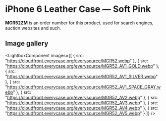 
# iPhone 6 Leather Case — Soft Pink

<Callout type='info' emoji='👉🏻'>**MGR52ZM** is an order number for this product, used for search engines, auction websites and such.</Callout>

## Image gallery

<LightboxComponent
    images={[
      {
        src: "https://cloudfront.everycase.org/everysource/MGR52.webp"
      },
      {
        src: "https://cloudfront.everycase.org/everysource/MGR52_AV1_GOLD.webp"
      },
      {
        src: "https://cloudfront.everycase.org/everysource/MGR52_AV1_SILVER.webp"
      },
      {
        src: "https://cloudfront.everycase.org/everysource/MGR52_AV1_SPACE_GRAY.webp"
      },
      {
        src: "https://cloudfront.everycase.org/everysource/MGR52_AV2.webp"
      },
      {
        src: "https://cloudfront.everycase.org/everysource/MGR52_AV3.webp"
      },
      {
        src: "https://cloudfront.everycase.org/everysource/MGR52_AV4.webp"
      },
      {
        src: "https://cloudfront.everycase.org/everysource/MGR52_AV5.webp"
      }
    ]}
  />
